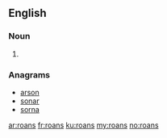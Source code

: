 ==English==

===Noun===
{{head|en}}

# {{plural of|roan}}

===Anagrams===
* [[arson#English|arson]]
* [[sonar#English|sonar]]
* [[sorna#English|sorna]]

[[ar:roans]]
[[fr:roans]]
[[ku:roans]]
[[my:roans]]
[[no:roans]]